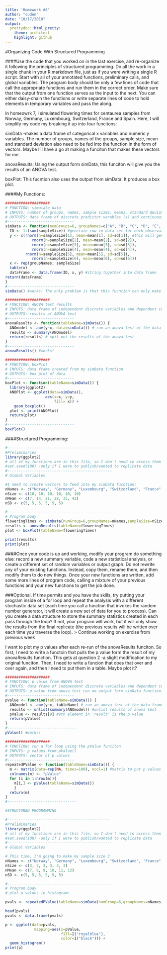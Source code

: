 ```yaml
---
title: 'Homework #8'
author: "cuden"
date: "10/17/2018"
output:
  prettydoc::html_pretty:
    theme: architect
    highlight: github
---
```


#Organizing Code With Structured Programming

####Use the code that you worked on in the last exercise, and re-organize it following the principles of structured programming. Do all the work in a single chunk in your R markdown file, just as if you were writing a single R script. Start with all of your annotated functions, preliminary calls, and global variables. The program body should be only a few lines of code that call the appropriate functions and run them in the correct order. Make sure that the output from one function serves as the input to the next. You can either daisy-chain the functions or write separate lines of code to hold elements in temporary variables and pass the along.

In homeowrk 7, I simulated flowering times for centaurea samples from Norway, Germany, Luxembourg, Switzerland, France and Spain. Here, I will simplify my code my breaking it up into four funcitons: 

simData -makes a data frame of categorical x variables and numeric y variables. The number of groups, names of the groups, sample size, mean and standard deviation also need to be fed into the function in the form of vectors. Maybe I'll have a go at making a funciton that makes these vectors for me. 

anovaResults: Using the output form simData, this funciton will give you the results of an ANOVA test.

boxPlot: This fucntion also uses the output from simData. It produces a  box plot. 

####My Functions:

```r
####################
# FUNCTION: simulate data 
# INPUTS: number of groups, names, sample sizes, means, standard deviation and standard deviation of each group 
# OUTPUTS: data frame of discrete predictor varables (x) and continuous response variables (y)
#------------------------------
simData <- function(numGroups=6, groupNames=c("A", "B", "C", "D", "E", "F"), sampleSize=c(10, 10, 10, 10, 10, 10), mean=c(10, 12, 14, 16, 18, 20), sd=c(2, 2, 2, 2, 2, 2)) {
  ID <- 1:(sum(sampleSize)) #generate row in data set for each observation
  y <- c(rnorm(n=sampleSize[1], mean=mean[1], sd=sd[1]), #this will generate specified number (sampleSize) of random variates, with a normal distribution, a specified 'mean' and specified 'sd'. (all in first column we just generated) then do the same for all other treatments:
            rnorm(n=sampleSize[2], mean=mean[2], sd=sd[2]),
            rnorm(n=sampleSize[3], mean=mean[3], sd=sd[3]),
            rnorm(n=sampleSize[4], mean=mean[4], sd=sd[4]),
         rnorm(n=sampleSize[5], mean=mean[5], sd=sd[5]),
            rnorm(n=sampleSize[6], mean=mean[6], sd=sd[6]))
  x <- rep(groupNames, sampleSize)
  table(x)
  dataFrame <- data.frame(ID, x, y) #string together into data frame
return(dataFrame)
}
#------------------------------
simData() #works! The only problem is that this fucntion can only make data frames with 6 variables. How do I make the function smart enough to use numGroups, so that I can change the number of variables I'm working with?

####################
# FUNCTION: ANOVA test results
# INPUTS: data frame of independent discrete variables and dependent continuous variables
# OUTPUTS: results of ANOVA test
#------------------------------
anovaResults <- function(tableName=simData()) {
  ANOmodel <- aov(y~x, data=simData()) # run an anova test of the data frame from simData function
  results <- summary(ANOmodel)
  return(results) # spit out the results of the anova test
}
#------------------------------
anovaResults() #works! 

####################
# FUNCTION: boxPlot
# INPUTS: data frame created from my simData function
# OUTPUTS: box plot of data
#------------------------------
boxPlot <- function(tableName=simData()) {
  library(ggplot2)
  ANOPlot <- ggplot(data=simData(), 
                  aes(x=x, y=y, 
                      fill= x)) +
    geom_boxplot()
  plot <- print(ANOPlot)
  return(plot)
}
#------------------------------
boxPlot()
```


####Structured Programming: 

```r
#----------------------------------------------
#Preliminaries
library(ggplot2)
# all of my functions are in this file, so I don't need to access them from anywhere else. BUT I could use source(html) to access funcitons on an html I saved in github. 
#set.seed(100) -only if I were to publish/wanted to replicate data
#-----------------------------------------------
# Global Variables

#I need to create vectors to feed into my simData fucntion:
nNames <- c("Norway", "Germany", "Luxembourg", "Switzerland", "France", "Spain") 
nSize <- c(10, 10, 10, 10, 10, 10)  
nMean <- c(7, 14, 21, 28, 35, 42) 
nSD <- c(5, 5, 5, 5, 5, 5)

#-----------------------------------------------
# Program body 
floweringTimes <- simData(numGroup=6,groupNames=nNames,sampleSize=nSize,mean=nMean,sd=nSD)
results <- anovaResults(tableName=floweringTimes)
plot <- boxPlot(tableName=floweringTimes)

print(results)
print(plot)

```


####Once your code is up and working, modify your program do something else: record a new summary variable, code a new statistical analysis, or create a different set of random variables or output graph. Do not rewrite any of your existing functions. Instead, copy them, rename them, and then modify them to do new things. Once your new functions are written, add some more lines of program code, calling a mixture of your previous functions and your new functions to get the job done.

###Optional. If time permits and you have the skills, try putting your program inside of a for loop and repeat the analysis with a different stochastic data set (each time you call a function that invokes the random number generator, it will create a new set of data for you to process). Can you create a data structure to store the summary statistics created in each pass through the loop? If not, your program will work, but it will only show the results from the final replicate (the previous results will be written over each time you traverse the loop). > Continue working on exercise from previous week

I want to plot my p values after each re-run of the anovaResults funciton. So first, I need to write a functoin that pulls the p value form the result of my anovaResults function. This gets at question 2 -a slight modification to my original funciton. Then, I need to write a funcion that does that over and over again, and then I need to put them in a table. Maybe plot it?

```r
####################
# FUNCTION: p value from ANOVA test
# INPUTS: data frame of independent discrete variables and dependent continuous variables
# OUTPUTS: p value from anova test run on output form simData function. 
#------------------------------
pValue <- function(tableName=simData()) {
  ANOmodel <- aov(y~x, tableName) # run an anova test of the data frame from simData function
  results <- unlist(summary(ANOmodel)) #unlist results of anova test
  pValue <- results[9] #9th element in 'result' is the p value
  return(pValue) 
}
#-------------------------------
pValue() #works!

####################
# FUNCTION: run a for loop using the pValue funciton
# INPUTS: p values from pValue()
# OUTPUTS: vector of p values
#------------------------------
repeatedPValue <- function(tableName=simData()) {
  m <- matrix(data=rep(NA, times=100), ncol=1) #matrix to put p values in
  colnames(m) <- "pValue"
  for (i in 1:nrow(m)){
    m[i,] <- pValue(tableName=simData())
    }
  return(m)
}
#-------------------------------

#STRUCTURED PROGRAMMING

#----------------------------------------------
#Preliminaries
library(ggplot2)
# all of my functions are in this file, so I don't need to access them from anywhere else. BUT I could use source(html) to access funcitons on an html I saved in github. 
#set.seed(100) -only if I were to publish/wanted to replicate data
#-----------------------------------------------
# Global Variables

# This time, I'm going to make my sample size 3
nNames <- c("Norway", "Germany", "Luxembourg", "Switzerland", "France", "Spain") 
nSize <- c(3, 3, 3, 3, 3, 3)  
nMean <- c(7, 8, 9, 10, 11, 12) 
nSD <- c(5, 5, 5, 5, 5, 5)

#-----------------------------------------------
# Program body 
# plot p values in histogram:

pvals <- repeatedPValue(tableName=simData(numGroup=6,groupNames=nNames,sampleSize=nSize,mean=nMean,sd=nSD))

head(pvals)
pvals <- data.frame(pvals)

p <- ggplot(data=pvals, 
             mapping=aes(x=pValue, 
                         fill=I("royalblue"), 
                         color=I("black"))) +
  geom_histogram()
print(p)
```
